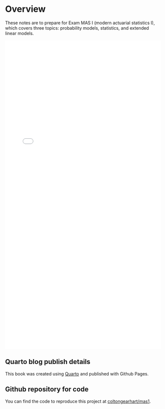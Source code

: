 # Overview {.unnumbered}

These notes are to prepare for Exam MAS I (modern actuarial statistics I), which covers three topics: probability models, statistics, and extended linear models.

<embed src="files/mas1-syllabus.pdf"type="application/pdf" width="100%" height="1000px"></embed>

::: callout-note
## Quarto blog publish details

This book was created using [Quarto](https://quarto.org/) and published with Github Pages.
:::

::: callout-tip
## Github repository for code

You can find the code to reproduce this project at [coltongearhart/mas1](https://github.com/coltongearhart/mas1).
:::
